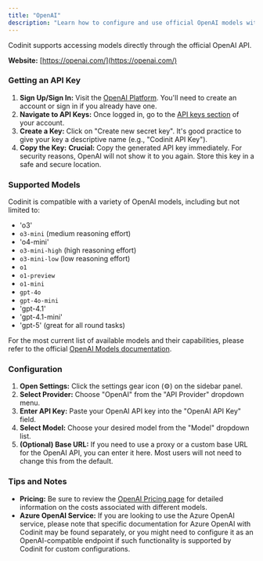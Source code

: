 ```yaml
---
title: "OpenAI"
description: "Learn how to configure and use official OpenAI models with Codinit."
---
```


Codinit supports accessing models directly through the official OpenAI API.

**Website:** [https://openai.com/](https://openai.com/)

### Getting an API Key

1.  **Sign Up/Sign In:** Visit the [OpenAI Platform](https://platform.openai.com/). You'll need to create an account or sign in if you already have one.
2.  **Navigate to API Keys:** Once logged in, go to the [API keys section](https://platform.openai.com/api-keys) of your account.
3.  **Create a Key:** Click on "Create new secret key". It's good practice to give your key a descriptive name (e.g., "Codinit API Key").
4.  **Copy the Key:** **Crucial:** Copy the generated API key immediately. For security reasons, OpenAI will not show it to you again. Store this key in a safe and secure location.

### Supported Models

Codinit is compatible with a variety of OpenAI models, including but not limited to:

-   'o3'
-   `o3-mini` (medium reasoning effort)
-   'o4-mini'
-   `o3-mini-high` (high reasoning effort)
-   `o3-mini-low` (low reasoning effort)
-   `o1`
-   `o1-preview`
-   `o1-mini`
-   `gpt-4o`
-   `gpt-4o-mini`
-   'gpt-4.1'
-   'gpt-4.1-mini'
-   'gpt-5' (great for all round tasks)

For the most current list of available models and their capabilities, please refer to the official [OpenAI Models documentation](https://platform.openai.com/docs/models).

### Configuration

1.  **Open Settings:** Click the settings gear icon (⚙️) on the sidebar panel.
2.  **Select Provider:** Choose "OpenAI" from the "API Provider" dropdown menu.
3.  **Enter API Key:** Paste your OpenAI API key into the "OpenAI API Key" field.
4.  **Select Model:** Choose your desired model from the "Model" dropdown list.
5.  **(Optional) Base URL:** If you need to use a proxy or a custom base URL for the OpenAI API, you can enter it here. Most users will not need to change this from the default.

### Tips and Notes

-   **Pricing:** Be sure to review the [OpenAI Pricing page](https://openai.com/pricing) for detailed information on the costs associated with different models.
-   **Azure OpenAI Service:** If you are looking to use the Azure OpenAI service, please note that specific documentation for Azure OpenAI with Codinit may be found separately, or you might need to configure it as an OpenAI-compatible endpoint if such functionality is supported by Codinit for custom configurations.
